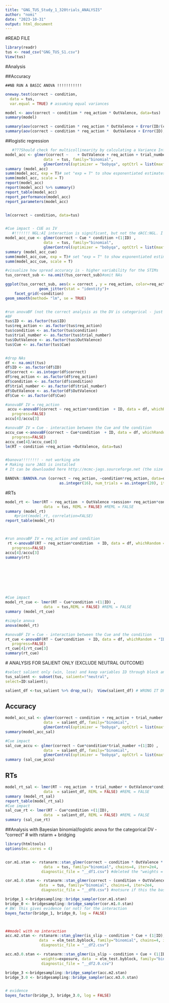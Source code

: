 ---
title: "GNG_TUS_Study_1_320trials_ANALYSIS"
author: "nomi"
date: "2023-10-31"
output: html_document
---

#READ FILE
```{r setup, include=FALSE}
library(readr)
tus <- read_csv("GNG_TUS_S1.csv")
View(tus)
```


#Analysis

  ##Accuracy

    ##NB RUN A BASIC ANOVA !!!!!!!!!!!
```{r}
oneway.test(correct ~ condition,
  data = tus,
  var.equal = TRUE) # assuming equal variances

model <- aov(correct ~ condition * req_action * OutValence, data=tus)
summary(model)

summary(aov(correct ~ condition * req_action * OutValence + Error(ID/(condition * req_action * OutValence)), data=tus))
summary(aov(correct ~ condition * req_action *  OutValence + Error(ID), data=tus)) # separately testing effect of IVs but their interaction too- not sure if correct??????
```


 ##logistic regression
```{r}

   #???Should check for multicollinearity by calculating a Variance Inflation Factor (VIF) for each independent variable maybe?
model_acc <- glmer(correct ~    + OutValence + req_action + trial_number+ Cue*condition +(1|ID) , 
                 data  = tus, family="binomial", 
                 glmerControl(optimizer = "bobyqa", optCtrl = list(maxfun = 100000))) #REML = FALSE
summary (model_acc) 
summ(model_acc, exp = T)# set "exp = T" to show esponentiated estimates; if you need standardised estimaets, set "scale = T"
summ(model_acc, scale = T)
report(model_acc)
report(model_acc) %>% summary()
report_table(model_acc)
report_performance(model_acc)
report_parameters(model_acc)


lm(correct ~ condition, data=tus)


#Cue impact - CUE as IV 
   #!!!!!!! NGL:AI interaction is significant, but not the dACC:NGL. I am not sure why, because in the plot the AI is closer to Sham than the dACC!!!!!!!!!!!!!!!!!!
model_acc_cue <- glmer(correct ~ Cue * condition +(1|ID) , 
                 data  = tus, family="binomial", 
                 glmerControl(optimizer = "bobyqa", optCtrl = list(maxfun = 100000))) #REML = FALSE
summary (model_acc_cue) 
summ(model_acc_cue, exp = T)# set "exp = T" to show esponentiated estimates; if you need standardised estimaets, set "scale = T"
summ(model_acc_cue, scale = T)

#visualize how spread accuracy is - higher variability for the STIMs
tus_correct_sub <- na.omit(tus_correct_sub)#omit NAs

ggplot(tus_correct_sub, aes(x = correct , y = req_action, color=req_action))+
               geom_jitter(stat = "identity")+
    facet_grid(~condition)
geom_smooth(method= "lm", se = TRUE)


#run anovaBF (not the correct analysis as the DV is categorical - just trying)
#BF
tus$ID <- as.factor(tus$ID)
tus$req_action <- as.factor(tus$req_action)
tus$condition <- as.factor(tus$condition)
tus$trial_number <- as.factor(tus$trial_number)
tus$OutValence <- as.factor(tus$OutValence)
tus$Cue <- as.factor(tus$Cue)


#drop NAs
df <- na.omit(tus)
df$ID <- as.factor(df$ID)
df$correct <- as.integer(df$correct)
df$req_action <- as.factor(df$req_action)
df$condition <- as.factor(df$condition)
df$trial_number <- as.factor(df$trial_number)
df$OutValence <- as.factor(df$OutValence)
df$Cue <- as.factor(df$Cue)

#anovaBF IV = req_action
 accu <-anovaBF(correct ~ req_action*condition  + ID, data = df, whichRandom = "ID",
   progress=FALSE)
accu[4]/accu[3]

#anovaBF IV = Cue - interaction between the Cue and the condition
accu_cue <-anovaBF(correct ~ Cue*condition  + ID, data = df, whichRandom = "ID",
   progress=FALSE)
accu_cue[4]/accu_cue[3]
lm(RT ~ condition +req_action +OutValence, data=tus)


#banova!!!!!!!! - not working atm
# Making sure JAGS is installed
# It can be downloaded here http://mcmc-jags.sourceforge.net (the size is only 2.3 MB)

BANOVA::BANOVA.run (correct ~ req_action, ~condition*req_action, data=df, model_name = 'Binomial', id = 'ID',
                        as.integer(16), num_trials = as.integer(20), iter = 100, thin = 5, chains = 2)
```

#RTs

```{r}
model_rt <- lmer(RT ~ req_action  + OutValence +session+ req_action*condition*trial_number +(1|ID), # + trial_number (excluded cause it gives me the outcome of all trials, it does not group them)
                 data  = tus, REML = FALSE) #REML = FALSE
summary (model_rt) 
    #print(model_rt, correlation=FALSE)
report_table(model_rt)



#run anovaBF IV = req_action and condition
 rt <-anovaBF(RT ~ req_action*condition  + ID, data = df, whichRandom = "ID",
   progress=FALSE)
accu[4]/accu[3]
summary(rt)

 






#Cue impact
model_rt_cue <- lmer(RT ~ Cue*condition +(1|ID) , 
                 data  = tus,REML = FALSE) #REML = FALSE
summary (model_rt_cue) 

#simple anova
anova(model_rt)

#anovaBF IV = Cue - interaction between the Cue and the condition
rt_cue <-anovaBF(RT ~ Cue*condition  + ID, data = df, whichRandom = "ID",
   progress=FALSE)
rt_cue[4]/rt_cue[3]
summary(rt_cue)
```


          
          
  # ANALYSIS FOR SALIENT ONLY (EXCLUDE NEUTRAL OUTCOME)
  
```{r}
#select salient only (win, lose) and keep variables ID through block and all columns between them
tus_salient <- subset(tus, salient=!"neutral",
select=ID:salient);  

salient_df <-tus_salient %>% drop_na();  View(salient_df) # WRONG IT DRPOPS ACC AS WELL

```  

        
## Accuracy
```{r}
model_acc_sal <- glmer(correct ~ condition + req_action + trial_number + OutValence*condition + req_action*condition +(1|ID) , 
                 data  = salient_df, family="binomial", 
                 glmerControl(optimizer = "bobyqa", optCtrl = list(maxfun = 100000))) #REML = FALS
summary(model_acc_sal)

#Cue impact
sal_cue_accu <- glmer(correct ~ Cue*condition*trial_number +(1|ID) , 
                 data  = salient_df, family="binomial", 
                 glmerControl(optimizer = "bobyqa", optCtrl = list(maxfun = 100000))) #REML = FALSE
summary (sal_cue_accu) 
```

## RTs
```{r}
model_rt_sal <- lmer(RT ~ req_action  + trial_number + OutValence*condition + req_action*condition+(1|ID), 
                 data  = salient_df, REML = FALSE) #REML = FALSE
summary (model_rt_sal) 
report_table(model_rt_sal)
#Cue impact
sal_cue_rt <- lmer(RT ~ Cue*condition +(1|ID), 
                 data  = salient_df, REML = FALSE) #REML = FALSE
summary (sal_cue_rt) 
```


 ##Analysis with Bayesian binomial/logistic anova for the categorical DV - "correct"
      # with rstarm + bridging

```{r}

library(htmltools)
options(mc.cores = 4)


cor.m1.stan <- rstanarm::stan_glmer(correct ~ condition * OutValence * req_action * Cue + (1|ID),  weights=trial_number,
                 data  = tus, family="binomial", chains=4, iter=2e4, 
                diagnostic_file = "__df1.csv") #deleted the "weights = ..."

cor.m1.0.stan <- rstanarm::stan_glmer(correct ~ (condition + OutValence + req_action) * Cue + (1|ID), weights=trial_number,
               data  = tus, family="binomial", chains=4, iter=2e4, 
                diagnostic_file = "__df0.csv") #notsure if this the base model. #deleted the "weights = ..."

bridge_1 <-bridgesampling::bridge_sampler(cor.m1.stan)
bridge_0 <- bridgesampling::bridge_sampler(cor.m1.0.stan)
# BW: this gives evidence (or not) for the interaction
bayes_factor(bridge_1, bridge_0, log = FALSE)



##model with no interaction 
acc.m2.stan <- rstanarm::stan_glmer(is_slip ~ condition * Cue + (1|ID), 
               data  = elm_test.byblock, family="binomial", chains=4, iter=2e4, 
                diagnostic_file = "__df2.csv")

acc.m3.0.stan <- rstanarm::stan_glmer(is_slip ~ condition + Cue + (1|ID), 
                weights=exposure, data  = elm_test.byblock, family="binomial", chains=4, iter=2e4, 
                diagnostic_file = "__df2.0.csv")

bridge_3 <-bridgesampling::bridge_sampler(acc.m2.stan)
bridge_3.0 <- bridgesampling::bridge_sampler(acc.m3.0.stan)


# evidence
bayes_factor(bridge_3, bridge_3.0, log = FALSE)

```

